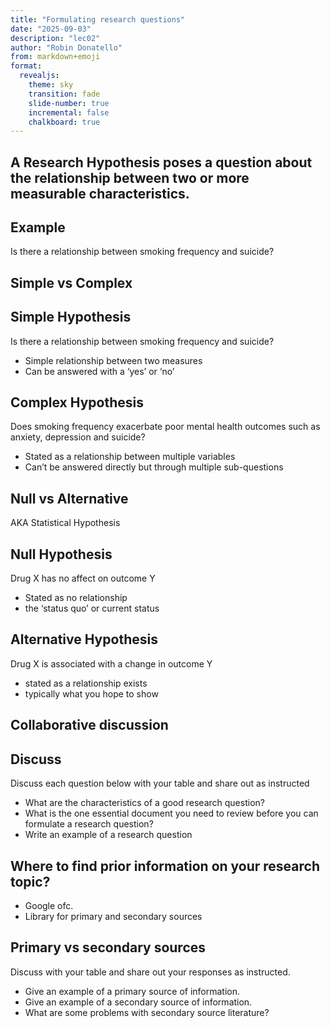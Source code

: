 ```yaml
---
title: "Formulating research questions"
date: "2025-09-03"
description: "lec02"
author: "Robin Donatello"
from: markdown+emoji
format: 
  revealjs:
    theme: sky
    transition: fade
    slide-number: true
    incremental: false 
    chalkboard: true
---
```



## A Research Hypothesis poses a question about the relationship between two or more measurable characteristics.

:::{.callout-tip icon=false}
## Example
Is there a relationship between smoking frequency and suicide? 
:::


## Simple vs Complex

:::{layout-ncol=2}

:::{.callout-tip icon=false}
## Simple Hypothesis
Is there a relationship between smoking frequency and suicide? 
:::
* Simple relationship between two measures
* Can be answered with a 'yes' or 'no'


:::{.callout-tip icon=false}
## Complex Hypothesis
Does smoking frequency exacerbate poor mental health outcomes such as anxiety, depression and suicide? 
:::
* Stated as a relationship between multiple variables
* Can't be answered directly but through multiple sub-questions
::::



## Null vs Alternative 
AKA Statistical Hypothesis

:::{layout-ncol=2}

:::{.callout-tip icon=false}
## Null Hypothesis
Drug X has no affect on outcome Y
:::
* Stated as no relationship
* the 'status quo' or current status

:::{.callout-tip icon=false}
## Alternative Hypothesis
Drug X is associated with a change in outcome Y
:::
* stated as a relationship exists
* typically what you hope to show

::::


## Collaborative discussion

:::{.callout-note icon=false}
## Discuss 

Discuss each question below with your table and share out as instructed

* What are the characteristics of a good research question?  
* What is the one essential document you need to review before you can formulate a research question?
* Write an example of a research question

:::



## Where to find prior information on your research topic? {.smaller}

* Google ofc. 
* Library for primary and secondary sources

:::{.callout-note icon=false}
## Primary vs secondary sources

Discuss with your table and share out your responses as instructed.

* Give an example of a primary source of information.
* Give an example of a secondary source of information.
* What are some problems with secondary source literature?
:::




